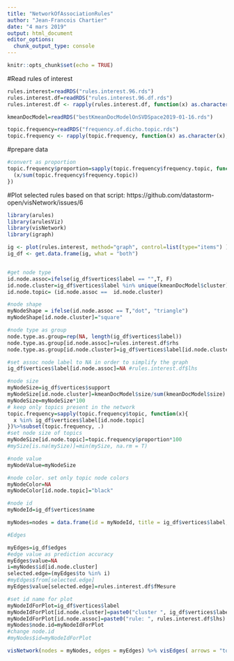 ```yaml
---
title: "NetworkOfAssociationRules"
author: "Jean-Francois Chartier"
date: "4 mars 2019"
output: html_document
editor_options: 
  chunk_output_type: console
---
```


```r
knitr::opts_chunk$set(echo = TRUE)
```

#Read rules of interest
```r
rules.interest=readRDS("rules.interest.96.rds")
rules.interest.df=readRDS("rules.interest.96.df.rds")
rules.interest.df <- rapply(rules.interest.df, function(x) as.character(x), classes="factor", how="replace")

kmeanDocModel=readRDS("bestKmeanDocModelOnSVDSpace2019-01-16.rds")

topic.frequency=readRDS("frequency.of.dicho.topic.rds")
topic.frequency <- rapply(topic.frequency, function(x) as.character(x), classes="factor", how="replace")

```

#prepare data
```r
#convert as proportion
topic.frequency$proportion=sapply(topic.frequency$frequency.topic, function(x){
  (x/sum(topic.frequency$frequency.topic))
})

```


#Plot selected rules
based on that script: https://github.com/datastorm-open/visNetwork/issues/6
```r
library(arules)
library(arulesViz)
library(visNetwork)
library(igraph)

ig <- plot(rules.interest, method="graph", control=list(type="items") )
ig_df <- get.data.frame(ig, what = "both")


#get node type
id.node.assoc=ifelse(ig_df$vertices$label == "",T, F)
id.node.cluster=ig_df$vertices$label %in% unique(kmeanDocModel$cluster)
id.node.topic= (id.node.assoc ==  id.node.cluster)

#node shape
myNodeShape = ifelse(id.node.assoc == T,"dot", "triangle")
myNodeShape[id.node.cluster]="square"

#node type as group
node.type.as.group=rep(NA, length(ig_df$vertices$label))
node.type.as.group[id.node.assoc]=rules.interest.df$rhs
node.type.as.group[id.node.cluster]=ig_df$vertices$label[id.node.cluster]

#set assoc node label to NA in order to simplify the graph
ig_df$vertices$label[id.node.assoc]=NA #rules.interest.df$lhs

#node size
myNodeSize=ig_df$vertices$support
myNodeSize[id.node.cluster]=kmeanDocModel$size/sum(kmeanDocModel$size)
myNodeSize=myNodeSize*100
# keep only topics present in the network
topic.frequency=sapply(topic.frequency$topic, function(x){
  x %in% ig_df$vertices$label[id.node.topic]
})%>%subset(topic.frequency, .)
#set node size of topics
myNodeSize[id.node.topic]=topic.frequency$proportion*100
#mySize[is.na(mySize)]=min(mySize, na.rm = T)

#node value
myNodeValue=myNodeSize

#node color. set only topic node colors
myNodeColor=NA
myNodeColor[id.node.topic]="black"

#node id
myNodeId=ig_df$vertices$name

myNodes=nodes = data.frame(id = myNodeId, title = ig_df$vertices$label, ig_df$vertices, shape=myNodeShape, group=node.type.as.group, size=myNodeSize, value=myNodeValue, color=myNodeColor) 

#Edges

myEdges=ig_df$edges
#edge value as prediction accuracy
myEdges$value=NA
i=myNodes$id[id.node.cluster]
selected.edge=(myEdges$to %in% i)
#myEdges$from[selected.edge]
myEdges$value[selected.edge]=rules.interest.df$fMesure

#set id name for plot
myNodeIdForPlot=ig_df$vertices$label
myNodeIdForPlot[id.node.cluster]=paste0("cluster ", ig_df$vertices$label[id.node.cluster])
myNodeIdForPlot[id.node.assoc]=paste0("rule: ", rules.interest.df$lhs)
myNodes$node.id=myNodeIdForPlot
#change node.id
#myNodes$id=myNodeIdForPlot

visNetwork(nodes = myNodes, edges = myEdges) %>% visEdges( arrows = "to" ) %>% visGroups() %>% visEdges(color=list("inherit"="to")) %>% visOptions( highlightNearest = T, nodesIdSelection = TRUE, selectedBy = list(variable="group"))%>%visPhysics(stabilization = FALSE)%>%visInteraction(navigationButtons = TRUE)  #%>%visNodes(size=50)

```